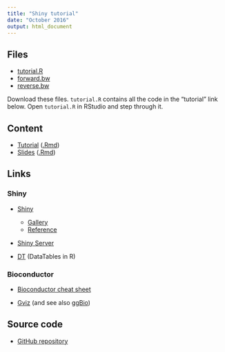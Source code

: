 ```yaml
---
title: "Shiny tutorial"
date: "October 2016"
output: html_document
---
```


## Files

* [tutorial.R](tutorial.R) 
* [forward.bw](forward.bw) 
* [reverse.bw](reverse.bw) 

Download these files. `tutorial.R` contains all the code in the "tutorial" link below. Open `tutorial.R` in RStudio and step through it.

## Content

* [Tutorial](tutorial.html) ([.Rmd](tutorial.Rmd))
* [Slides](slides.html) ([.Rmd](slides.Rmd))

## Links

### Shiny

* [Shiny](http://shiny.rstudio.com/)
    * [Gallery](http://shiny.rstudio.com/gallery/)
    * [Reference](http://shiny.rstudio.com/reference/shiny/latest/)

* [Shiny Server](https://www.rstudio.com/products/shiny/download-server/)

* [DT](https://rstudio.github.io/DT/) (DataTables in R)

### Bioconductor

* [Bioconductor cheat sheet](https://github.com/mikelove/bioc-refcard)

* [Gviz](https://bioconductor.org/packages/release/bioc/html/Gviz.html) (and see also [ggBio](https://bioconductor.org/packages/release/bioc/html/ggbio.html))

## Source code

* [GitHub repository](https://github.com/MonashBioinformaticsPlatform/2016-11-03-r-shiny)
